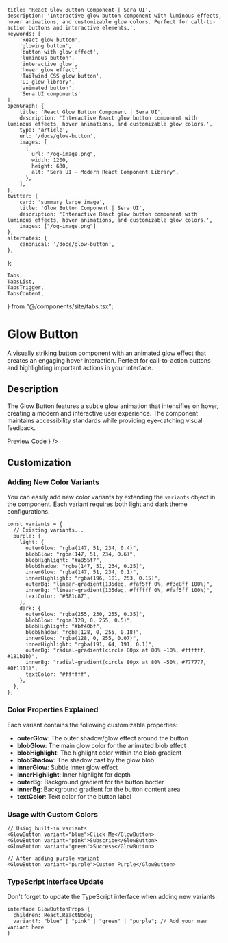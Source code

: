     title: 'React Glow Button Component | Sera UI',
    description: 'Interactive glow button component with luminous effects, hover animations, and customizable glow colors. Perfect for call-to-action buttons and interactive elements.',
    keywords: [
        'React glow button',
        'glowing button',
        'button with glow effect',
        'luminous button',
        'interactive glow',
        'hover glow effect',
        'Tailwind CSS glow button',
        'UI glow library',
        'animated button',
        'Sera UI components'
    ],
    openGraph: {
        title: 'React Glow Button Component | Sera UI',
        description: 'Interactive React glow button component with luminous effects, hover animations, and customizable glow colors.',
        type: 'article',
        url: '/docs/glow-button',
        images: [
          {
            url: "/og-image.png",
            width: 1200,
            height: 630,
            alt: "Sera UI - Modern React Component Library",
          },
        ],
    },
    twitter: {
        card: 'summary_large_image',
        title: 'Glow Button Component | Sera UI',
        description: 'Interactive React glow button component with luminous effects, hover animations, and customizable glow colors.',
        images: ["/og-image.png"]
    },
    alternates: {
        canonical: '/docs/glow-button',
    },
};

    Tabs,
    TabsList,
    TabsTrigger,
    TabsContent,
} from "@/components/site/tabs.tsx";




# Glow Button <AI dir="left"/>

A visually striking button component with an animated glow effect that creates an engaging hover interaction. Perfect for call-to-action buttons and highlighting important actions in your interface.

## Description

The Glow Button features a subtle glow animation that intensifies on hover, creating a modern and interactive user experience. The component maintains accessibility standards while providing eye-catching visual feedback.


<Tabs defaultValue="preview" className="">
  <TabsList>
    <TabsTrigger value="preview">Preview</TabsTrigger>
    <TabsTrigger value="code">Code</TabsTrigger>
  </TabsList>
  <TabsContent value="preview">
    <ComponentRenderer component={<SeraButtonView />} />
  </TabsContent>
  <TabsContent value="code">
    <CodeBlock filePath="src/app/docs/glow-button/glow-button.tsx" />
  </TabsContent>
</Tabs>

## Customization

### Adding New Color Variants

You can easily add new color variants by extending the `variants` object in the component. Each variant requires both light and dark theme configurations.

```tsx
const variants = {
  // Existing variants...
  purple: {
    light: {
      outerGlow: "rgba(147, 51, 234, 0.4)",
      blobGlow: "rgba(147, 51, 234, 0.6)",
      blobHighlight: "#a855f7",
      blobShadow: "rgba(147, 51, 234, 0.25)",
      innerGlow: "rgba(147, 51, 234, 0.1)",
      innerHighlight: "rgba(196, 181, 253, 0.15)",
      outerBg: "linear-gradient(135deg, #faf5ff 0%, #f3e8ff 100%)",
      innerBg: "linear-gradient(135deg, #ffffff 0%, #faf5ff 100%)",
      textColor: "#581c87",
    },
    dark: {
      outerGlow: "rgba(255, 230, 255, 0.35)",
      blobGlow: "rgba(128, 0, 255, 0.5)",
      blobHighlight: "#bf40bf",
      blobShadow: "rgba(128, 0, 255, 0.18)",
      innerGlow: "rgba(128, 0, 255, 0.07)",
      innerHighlight: "rgba(191, 64, 191, 0.1)",
      outerBg: "radial-gradient(circle 80px at 80% -10%, #ffffff, #181b1b)",
      innerBg: "radial-gradient(circle 80px at 80% -50%, #777777, #0f1111)",
      textColor: "#ffffff",
    },
  },
};
```

### Color Properties Explained

Each variant contains the following customizable properties:

- **outerGlow**: The outer shadow/glow effect around the button
- **blobGlow**: The main glow color for the animated blob effect
- **blobHighlight**: The highlight color within the blob gradient
- **blobShadow**: The shadow cast by the glow blob
- **innerGlow**: Subtle inner glow effect
- **innerHighlight**: Inner highlight for depth
- **outerBg**: Background gradient for the button border
- **innerBg**: Background gradient for the button content area
- **textColor**: Text color for the button label

### Usage with Custom Colors

```tsx
// Using built-in variants
<GlowButton variant="blue">Click Me</GlowButton>
<GlowButton variant="pink">Subscribe</GlowButton>
<GlowButton variant="green">Success</GlowButton>

// After adding purple variant
<GlowButton variant="purple">Custom Purple</GlowButton>
```

### TypeScript Interface Update

Don't forget to update the TypeScript interface when adding new variants:

```tsx
interface GlowButtonProps {
  children: React.ReactNode;
  variant?: "blue" | "pink" | "green" | "purple"; // Add your new variant here
}
```
